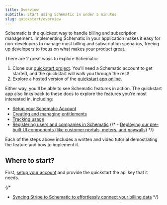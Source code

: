 ```yaml
---
title: Overview
subtitle: Start using Schematic in under 5 minutes
slug: quickstart/overview
---
```


Schematic is the quickest way to handle billing and subscription management. Implementing Schematic in your application makes it easy for non-developers to manage most billing and subscription scenarios, freeing up developers to focus on what makes your product great. 

There are 2 great ways to explore Schematic:

1. Clone our [quickstart project](https://github.com/schematichq/schematic-quickstart). You'll need a Schematic account to get started, and the quickstart will walk you through the rest!
2. Explore a hosted version of the [quickstart app online](https://schematic-demo-hosted-schematichq.vercel.app/entitlements).

Either way, you'll be able to see Schematic features in action. The quickstart app also links back to these docs to explore the features you're most interested in, including:

- [Setup your Schematic Account](/quickstart/account-setup)
- [Creating and managing entitlements](/quickstart/entitling-a-feature)
- [Tracking usage](/quickstart/tracking-usage)
- [Registering users and companies in Schematic](/quickstart/identifying-users)
{/* - [Deploying our pre-built UI components (like customer portals, meters, and paywalls)](/quickstart/deploying-ui-components) */}

Each of the steps above includes a written and video tutorial demostrating the feature and how to implement it.

## Where to start?

First, [setup your account](/quickstart/account-setup) and provide the quickstart the api key that it needs. 

{/*
- [Syncing Stripe to Schematic to effortlessly connect your billing data](/quickstart/syncing-stripe)
*/}
